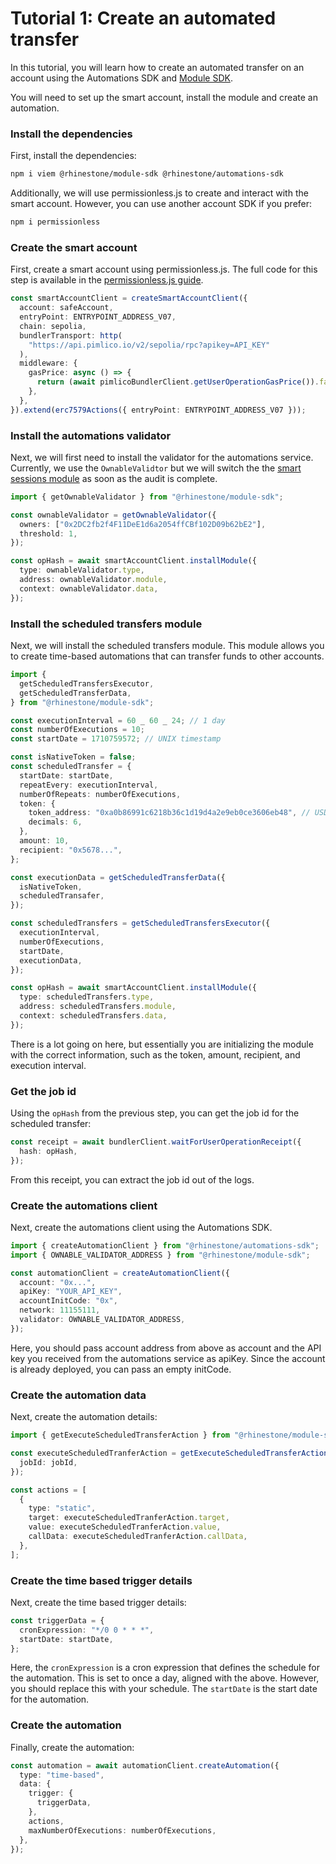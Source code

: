 
# Tutorial 1: Create an automated transfer

In this tutorial, you will learn how to create an automated transfer on an account using the Automations SDK and [Module SDK](/module-sdk).

You will need to set up the smart account, install the module and create an automation.

<Steps>

### Install the dependencies

First, install the dependencies:

```sh npm2yarn
npm i viem @rhinestone/module-sdk @rhinestone/automations-sdk
```

Additionally, we will use permissionless.js to create and interact with the smart account. However, you can use another account SDK if you prefer:

```sh npm2yarn
npm i permissionless
```

### Create the smart account

First, create a smart account using permissionless.js. The full code for this step is available in the [permissionless.js guide](/module-sdk/account-sdks/permissionless).

```typescript copy
const smartAccountClient = createSmartAccountClient({
  account: safeAccount,
  entryPoint: ENTRYPOINT_ADDRESS_V07,
  chain: sepolia,
  bundlerTransport: http(
    "https://api.pimlico.io/v2/sepolia/rpc?apikey=API_KEY"
  ),
  middleware: {
    gasPrice: async () => {
      return (await pimlicoBundlerClient.getUserOperationGasPrice()).fast;
    },
  },
}).extend(erc7579Actions({ entryPoint: ENTRYPOINT_ADDRESS_V07 }));
```

### Install the automations validator

Next, we will first need to install the validator for the automations service. Currently, we use the `OwnableValidtor` but we will switch the the [smart sessions module](https://github.com/erc7579/smartsessions/) as soon as the audit is complete.

```typescript copy
import { getOwnableValidator } from "@rhinestone/module-sdk";

const ownableValidator = getOwnableValidator({
  owners: ["0x2DC2fb2f4F11DeE1d6a2054ffCBf102D09b62bE2"],
  threshold: 1,
});

const opHash = await smartAccountClient.installModule({
  type: ownableValidator.type,
  address: ownableValidator.module,
  context: ownableValidator.data,
});
```

### Install the scheduled transfers module

Next, we will install the scheduled transfers module. This module allows you to create time-based automations that can transfer funds to other accounts.

```typescript copy
import {
  getScheduledTransfersExecutor,
  getScheduledTransferData,
} from "@rhinestone/module-sdk";

const executionInterval = 60 _ 60 _ 24; // 1 day
const numberOfExecutions = 10;
const startDate = 1710759572; // UNIX timestamp

const isNativeToken = false;
const scheduledTransfer = {
  startDate: startDate,
  repeatEvery: executionInterval,
  numberOfRepeats: numberOfExecutions,
  token: {
    token_address: "0xa0b86991c6218b36c1d19d4a2e9eb0ce3606eb48", // USDC
    decimals: 6,
  },
  amount: 10,
  recipient: "0x5678...",
};

const executionData = getScheduledTransferData({
  isNativeToken,
  scheduledTransafer,
});

const scheduledTransfers = getScheduledTransfersExecutor({
  executionInterval,
  numberOfExecutions,
  startDate,
  executionData,
});

const opHash = await smartAccountClient.installModule({
  type: scheduledTransfers.type,
  address: scheduledTransfers.module,
  context: scheduledTransfers.data,
});
```

There is a lot going on here, but essentially you are initializing the module with the correct information, such as the token, amount, recipient, and execution interval.

### Get the job id

Using the `opHash` from the previous step, you can get the job id for the scheduled transfer:

```typescript copy
const receipt = await bundlerClient.waitForUserOperationReceipt({
  hash: opHash,
});
```

From this receipt, you can extract the job id out of the logs.

### Create the automations client

Next, create the automations client using the Automations SDK.

```typescript copy
import { createAutomationClient } from "@rhinestone/automations-sdk";
import { OWNABLE_VALIDATOR_ADDRESS } from "@rhinestone/module-sdk";

const automationClient = createAutomationClient({
  account: "0x...",
  apiKey: "YOUR_API_KEY",
  accountInitCode: "0x",
  network: 11155111,
  validator: OWNABLE_VALIDATOR_ADDRESS,
});
```

Here, you should pass account address from above as account and the API key you received from the automations service as apiKey. Since the account is already deployed, you can pass an empty initCode.

### Create the automation data

Next, create the automation details:

```typescript
import { getExecuteScheduledTransferAction } from "@rhinestone/module-sdk";

const executeScheduledTranferAction = getExecuteScheduledTransferAction({
  jobId: jobId,
});

const actions = [
  {
    type: "static",
    target: executeScheduledTranferAction.target,
    value: executeScheduledTranferAction.value,
    callData: executeScheduledTranferAction.callData,
  },
];
```

### Create the time based trigger details

Next, create the time based trigger details:

```typescript
const triggerData = {
  cronExpression: "*/0 0 * * *",
  startDate: startDate,
};
```

Here, the `cronExpression` is a cron expression that defines the schedule for the automation. This is set to once a day, aligned with the above. However, you should replace this with your schedule. The `startDate` is the start date for the automation.

### Create the automation

Finally, create the automation:

```typescript
const automation = await automationClient.createAutomation({
  type: "time-based",
  data: {
    trigger: {
      triggerData,
    },
    actions,
    maxNumberOfExecutions: numberOfExecutions,
  },
});
```

</Steps>
